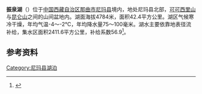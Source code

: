 {{ViewTibetanScript}}
{{Infobox_lake
 |湖泊名稱 =振泉湖
 |湖泊照片 = 
 |湖泊照片標題 = 
 |測深圖 =
 |測深圖標題 =
 |湖泊所在地 = [[中国|中国]][[西藏|西藏]]
 |座標 = {{coord |35|55|N|86|58|E|display=inline,title|scale:500000_type:waterbody_region:CN}}
 |湖泊類別 = [[咸水湖|咸水湖]]
 |流入 =[[嬉龙河|嬉龙河]]等
 |流出 = 
 |集水區面積 =2411.6平方公里
 |集水區國家 ={{PRC}}
 |湖泊長度 =16.9公里
 |湖泊闊度 = 最大5.9公里<br />平均2.51公里
 |湖泊面積 =42.4平方公里
 |平均深度 = 
 |最深深度 = 
 |水體體積 = 
 |湖水停留時間 =
 |湖岸線長度 =
 |海拔高度 = 4784米
 |湖中島嶼 =
 |湖邊城鎮 =
}}
{{Location map
 |China Tibet
 |mark=<!--dot-->Blue pog.svg
 |lat_deg=35|lat_min=55|lat_sec =
 |lon_deg=86|lon_min=58|lon_sec =
 |caption=振泉湖在[[西藏|西藏]]的位置。
 |position=right
 |width=350
 |float=right
}}
'''振泉湖'''（{{bo|z=དྲན་འཇོན་མཚོ|w=dran 'jon mtsho|t=Drenjön Tso}}）位于[[中国|中国]][[西藏自治区|西藏自治区]][[那曲市|那曲市]][[尼玛县|尼玛县]]境内，地处尼玛县北部，[[可可西里山|可可西里山]]与[[昆仑山|昆仑山]]之间的山间盆地内。湖面海拔4784米，面积42.4平方公里。湖区气候寒冷干燥，年均气温-4～-2℃，年均降水量75～100毫米。湖水主要依靠地表径流补给，集水区面积2411.6平方公里，补给系数56.9<ref>{{cite book zh |author=王苏民 窦鸿身 |title=中国湖泊志 |format=M |edition=1 |location=北京 |publisher=科学出版社 |date=1998|pages=435|id= ISBN 7-03-006706-1}}</ref>。
==参考资料==
{{reflist}}

[[Category:尼玛县湖泊|Category:尼玛县湖泊]]